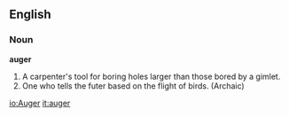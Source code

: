 ==English==

===Noun===

'''auger'''

#A carpenter's tool for boring holes larger than those bored by a gimlet.
#One who tells the futer based on the flight of birds. (Archaic)

[[io:Auger]]
[[it:auger]]